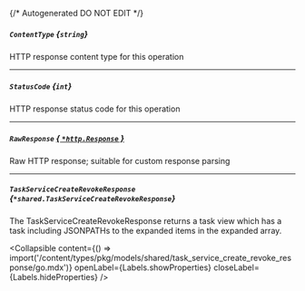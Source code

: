 {/* Autogenerated DO NOT EDIT  */}

##### `ContentType` *{`string`}*
HTTP response content type for this operation

---
##### `StatusCode` *{`int`}*
HTTP response status code for this operation

---
##### `RawResponse` [*{ `*http.Response` }*](https://pkg.go.dev/net/http#Response)
Raw HTTP response; suitable for custom response parsing

---
##### `TaskServiceCreateRevokeResponse` *{`*shared.TaskServiceCreateRevokeResponse`}*
The TaskServiceCreateRevokeResponse returns a task view which has a task including JSONPATHs to the expanded items in the expanded array.

<Collapsible content={() => import('/content/types/pkg/models/shared/task_service_create_revoke_response/go.mdx')} openLabel={Labels.showProperties} closeLabel={Labels.hideProperties} />



